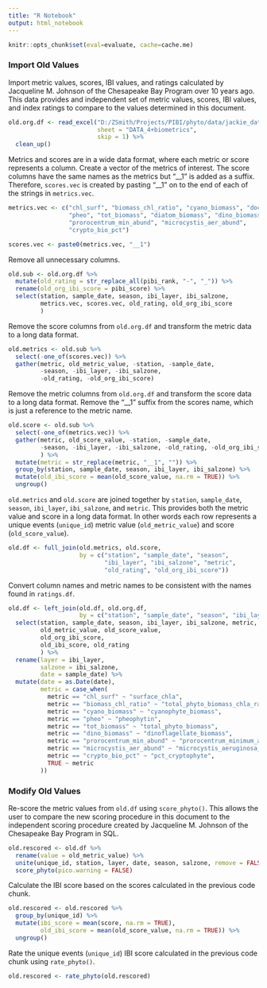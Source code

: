 ```yaml
---
title: "R Notebook"
output: html_notebook
---
```


```r
knitr::opts_chunk$set(eval=evaluate, cache=cache.me)
```

### Import Old Values

Import metric values, scores, IBI values, and ratings calculated by Jacqueline M. Johnson of the Chesapeake Bay Program over 10 years ago. This data provides and independent set of metric values, scores, IBI values, and index ratings to compare to the values determined in this document.
```r
old.org.df <- read_excel("D:/ZSmith/Projects/PIBI/phyto/data/jackie_data/Data 2013_4plus-phyto-metrics.xlsx",
                         sheet = "DATA_4+biometrics",
                         skip = 1) %>% 
  clean_up()
```

Metrics and scores are in a wide data format, where each metric or score represents a column. Create a vector of the metrics of interest. The score columns have the same names as the metrics but "__1" is added as a suffix. Therefore, `scores.vec` is created by pasting "__1" on to the end of each of the strings in `metrics.vec`.
```r
metrics.vec <- c("chl_surf", "biomass_chl_ratio", "cyano_biomass", "doc",
                 "pheo", "tot_biomass", "diatom_biomass", "dino_biomass",
                 "prorocentrum_min_abund", "microcystis_aer_abund",
                 "crypto_bio_pct")

scores.vec <- paste0(metrics.vec, "__1")
```

Remove all unnecessary columns.
```r
old.sub <- old.org.df %>% 
  mutate(old_rating = str_replace_all(pibi_rank, "-", "_")) %>% 
  rename(old_org_ibi_score = pibi_score) %>% 
  select(station, sample_date, season, ibi_layer, ibi_salzone,
         metrics.vec, scores.vec, old_rating, old_org_ibi_score
         ) 
```

Remove the score columns from `old.org.df` and transform the metric data to a long data format.
```r
old.metrics <- old.sub %>%
  select(-one_of(scores.vec)) %>% 
  gather(metric, old_metric_value, -station, -sample_date,
         -season, -ibi_layer, -ibi_salzone,
         -old_rating, -old_org_ibi_score)
```

Remove the metric columns from `old.org.df` and transform the score data to a long data format. Remove the "__1" suffix from the scores name, which is just a reference to the metric name.
```r
old.score <- old.sub %>% 
  select(-one_of(metrics.vec)) %>% 
  gather(metric, old_score_value, -station, -sample_date,
         -season, -ibi_layer, -ibi_salzone, -old_rating, -old_org_ibi_score
         ) %>% 
  mutate(metric = str_replace(metric, "__1", "")) %>% 
  group_by(station, sample_date, season, ibi_layer, ibi_salzone) %>% 
  mutate(old_ibi_score = mean(old_score_value, na.rm = TRUE)) %>% 
  ungroup()
```

`old.metrics` and `old.score` are joined together by `station`, `sample_date`, `season`, `ibi_layer`, `ibi_salzone`, and `metric`. This provides both the metric value and score in a long data format. In other words each row represents a unique events (`unique_id`) metric value (`old_metric_value`) and score (`old_score_value`).
```r
old.df <- full_join(old.metrics, old.score,
                    by = c("station", "sample_date", "season",
                           "ibi_layer", "ibi_salzone", "metric",
                           "old_rating", "old_org_ibi_score"))
```

Convert column names and metric names to be consistent with the names found in `ratings.df`.
```r
old.df <- left_join(old.df, old.org.df,
                    by = c("station", "sample_date", "season", "ibi_layer", "ibi_salzone")) %>% 
  select(station, sample_date, season, ibi_layer, ibi_salzone, metric,
         old_metric_value, old_score_value,
         old_org_ibi_score,
         old_ibi_score, old_rating
         ) %>% 
  rename(layer = ibi_layer,
         salzone = ibi_salzone,
         date = sample_date) %>% 
  mutate(date = as.Date(date),
         metric = case_when(
           metric == "chl_surf" ~ "surface_chla",
           metric == "biomass_chl_ratio" ~ "total_phyto_biomass_chla_ratio",
           metric == "cyano_biomass" ~ "cyanophyte_biomass",
           metric == "pheo" ~ "pheophytin",
           metric == "tot_biomass" ~ "total_phyto_biomass",
           metric == "dino_biomass" ~ "dinoflagellate_biomass",
           metric == "prorocentrum_min_abund" ~ "prorocentrum_minimum_abundance",
           metric == "microcystis_aer_abund" ~ "microcystis_aeruginosa_abundance",
           metric == "crypto_bio_pct" ~ "pct_cryptophyte",
           TRUE ~ metric
         ))
```

### Modify Old Values

Re-score the metric values from `old.df` using `score_phyto()`. This allows the user to compare the new scoring procedure in this document to the independent scoring procedure created by Jacqueline M. Johnson of the Chesapeake Bay Program in SQL.
```r
old.rescored <- old.df %>% 
  rename(value = old_metric_value) %>% 
  unite(unique_id, station, layer, date, season, salzone, remove = FALSE) %>% 
  score_phyto(pico.warning = FALSE)
```

Calculate the IBI score based on the scores calculated in the previous code chunk.
```r
old.rescored <- old.rescored %>% 
  group_by(unique_id) %>% 
  mutate(ibi_score = mean(score, na.rm = TRUE),
         old_ibi_score = mean(old_score_value, na.rm = TRUE)) %>% 
  ungroup() 
```

Rate the unique events (`unique_id`) IBI score calculated in the previous code chunk using `rate_phyto()`.
```r
old.rescored <- rate_phyto(old.rescored)
```
